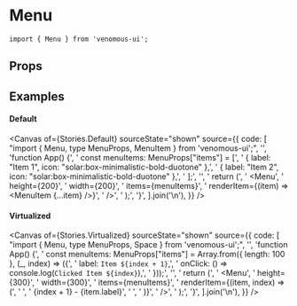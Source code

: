 
<Meta of={Stories} />

# Menu

```tsx
import { Menu } from 'venomous-ui';
```

## Props

<Controls />

## Examples

#### Default

<Canvas
  of={Stories.Default}
  sourceState="shown"
  source={{
    code: [
      "import { Menu, type MenuProps, MenuItem } from 'venomous-ui';",
      '',
      'function App() {',
      '  const menuItems: MenuProps["items"] = [',
      '    { label: "Item 1", icon: "solar:box-minimalistic-bold-duotone" },',
      '    { label: "Item 2", icon: "solar:box-minimalistic-bold-duotone" },',
      '  ];',
      '',
      '  return (',
      '    <Menu',
      '      height={200}',
      '      width={200}',
      '      items={menuItems}',
      '      renderItem={(item) => <MenuItem {...item} />}',
      '    />',
      '  );',
      '}',
    ].join('\n'),
  }}
/>

#### Virtualized

<Canvas
  of={Stories.Virtualized}
  sourceState="shown"
  source={{
    code: [
      "import { Menu, type MenuProps, Space } from 'venomous-ui';",
      '',
      'function App() {',
      '  const menuItems: MenuProps["items"] = Array.from({ length: 100 }, (_, index) => ({',
      '    label: `Item ${index + 1}`,',
      '    onClick: () => console.log(`Clicked Item ${index}`),',
      '  }));',
      '',
      '  return (',
      '    <Menu',
      '      height={300}',
      '      width={300}',
      '      items={menuItems}',
      '      renderItem={(item, index) => (',
      '        <Space row>',
      '          {index + 1} - {item.label}',
      '        </Space>',
      '      )}',
      '    />',
      '  );',
      '}',
    ].join('\n'),
  }}
/>

